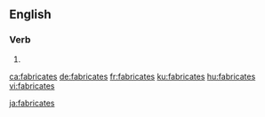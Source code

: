 ==English==

===Verb===
{{head|en|verb form}}

# {{en-third-person singular of|fabricate}}

[[ca:fabricates]]
[[de:fabricates]]
[[fr:fabricates]]
[[ku:fabricates]]
[[hu:fabricates]]
[[vi:fabricates]]

[[ja:fabricates]]